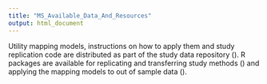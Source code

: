 ```yaml
---
title: "MS_Available_Data_And_Resources"
output: html_document
---
```


Utility mapping models, instructions on how to apply them and study replication code are distributed as part of the study data repository (\url{https://doi.org/10.7910/DVN/DKDIB0}). R packages are available for replicating and  transferring study methods (\url{https://ready4-dev.github.io/TTU/}) and applying the mapping models to out of sample data (\url{https://ready4-dev.github.io/youthu/}).